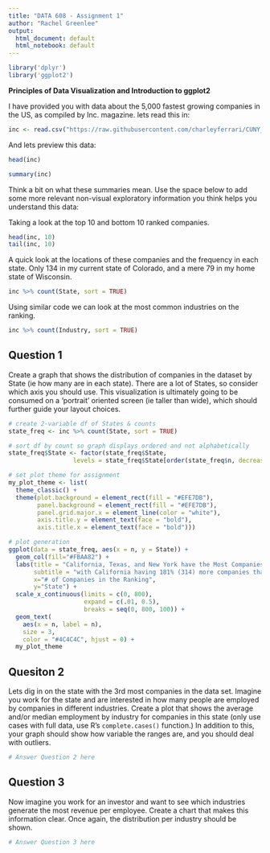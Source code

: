 ```yaml
---
title: "DATA 608 - Assignment 1"
author: "Rachel Greenlee"
output:
  html_document: default
  html_notebook: default
---
```


```r
library('dplyr')
library('ggplot2')
```


**Principles of Data Visualization and Introduction to ggplot2**

I have provided you with data about the 5,000 fastest growing companies in the US, as compiled by Inc. magazine. lets read this in:

```r

inc <- read.csv("https://raw.githubusercontent.com/charleyferrari/CUNY_DATA_608/master/module1/Data/inc5000_data.csv", header= TRUE)

```

And lets preview this data:

```r

head(inc)

```



```r

summary(inc)

```

Think a bit on what these summaries mean. Use the space below to add some more relevant non-visual exploratory information you think helps you understand this data:

Taking a look at the top 10 and bottom 10 ranked companies.

```r
head(inc, 10)
tail(inc, 10)
```
A quick look at the locations of these companies and the frequency in each state. Only 134 in my current state of Colorado, and a mere 79 in my home state of Wisconsin.

```r
inc %>% count(State, sort = TRUE)
```

Using similar code we can look at the most common industries on the ranking.

```r
inc %>% count(Industry, sort = TRUE)

```




## Question 1

Create a graph that shows the distribution of companies in the dataset by State (ie how many are in each state). There are a lot of States, so consider which axis you should use. This visualization is ultimately going to be consumed on a 'portrait' oriented screen (ie taller than wide), which should further guide your layout choices.

```r

# create 2-variable df of States & counts
state_freq <- inc %>% count(State, sort = TRUE)

# sort df by count so graph displays ordered and not alphabetically
state_freq$State <- factor(state_freq$State,                                    
                  levels = state_freq$State[order(state_freq$n, decreasing = FALSE)])

# set plot theme for assignment
my_plot_theme <- list(
  theme_classic() +
  theme(plot.background = element_rect(fill = "#EFE7DB"),
        panel.background = element_rect(fill = "#EFE7DB"),
        panel.grid.major.x = element_line(color = "white"),
        axis.title.y = element_text(face = "bold"),
        axis.title.x = element_text(face = "bold")))

# plot generation
ggplot(data = state_freq, aes(x = n, y = State)) +
  geom_col(fill="#FBAA82") +
  labs(title = "California, Texas, and New York have the Most Companies", 
       subtitle = "with California having 181% (314) more companies than second-place Texas",
       x="# of Companies in the Ranking", 
       y="State") +
  scale_x_continuous(limits = c(0, 800), 
                     expand = c(.01, 0.5), 
                     breaks = seq(0, 800, 100)) +
  geom_text(
    aes(x = n, label = n),
    size = 3,
    color = "#4C4C4C", hjust = 0) +
  my_plot_theme

```



## Quesiton 2

Lets dig in on the state with the 3rd most companies in the data set. Imagine you work for the state and are interested in how many people are employed by companies in different industries. Create a plot that shows the average and/or median employment by industry for companies in this state (only use cases with full data, use R's `complete.cases()` function.) In addition to this, your graph should show how variable the ranges are, and you should deal with outliers.

```r

# Answer Question 2 here

```



## Question 3

Now imagine you work for an investor and want to see which industries generate the most revenue per employee. Create a chart that makes this information clear. Once again, the distribution per industry should be shown.

```r

# Answer Question 3 here

```







